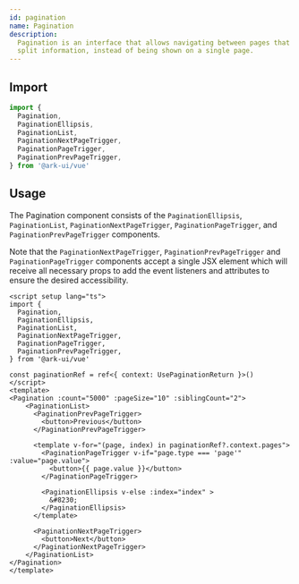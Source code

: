 ```yaml
---
id: pagination
name: Pagination
description:
  Pagination is an interface that allows navigating between pages that contain
  split information, instead of being shown on a single page.
---
```


## Import

```ts
import {
  Pagination,
  PaginationEllipsis,
  PaginationList,
  PaginationNextPageTrigger,
  PaginationPageTrigger,
  PaginationPrevPageTrigger,
} from '@ark-ui/vue'
```

## Usage

The Pagination component consists of the `PaginationEllipsis`, `PaginationList`,
`PaginationNextPageTrigger`, `PaginationPageTrigger`, and
`PaginationPrevPageTrigger` components.

Note that the `PaginationNextPageTrigger`, `PaginationPrevPageTrigger` and
`PaginationPageTrigger` components accept a single JSX element which will
receive all necessary props to add the event listeners and attributes to ensure
the desired accessibility.

```tsx
<script setup lang="ts">
import {
  Pagination,
  PaginationEllipsis,
  PaginationList,
  PaginationNextPageTrigger,
  PaginationPageTrigger,
  PaginationPrevPageTrigger,
} from '@ark-ui/vue'

const paginationRef = ref<{ context: UsePaginationReturn }>()
</script>
<template>
<Pagination :count="5000" :pageSize="10" :siblingCount="2">
    <PaginationList>
      <PaginationPrevPageTrigger>
        <button>Previous</button>
      </PaginationPrevPageTrigger>

      <template v-for="(page, index) in paginationRef?.context.pages">
        <PaginationPageTrigger v-if="page.type === 'page'" :value="page.value">
          <button>{{ page.value }}</button>
        </PaginationPageTrigger>

        <PaginationEllipsis v-else :index="index" >
          &#8230;
        </PaginationEllipsis>
      </template>

      <PaginationNextPageTrigger>
        <button>Next</button>
      </PaginationNextPageTrigger>
    </PaginationList>
</Pagination>
</template>
```
